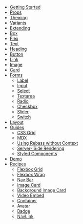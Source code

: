 - [Getting Started](/getting-started)
- [Props](/props)
- [Theming](/theming)
- [Variants](/variants)
- [Extending](/extending)
- [Box](/box)
- [Flex](/flex)
- [Text](/text)
- [Heading](/heading)
- [Button](/button)
- [Link](/link)
- [Image](/image)
- [Card](/card)
- [Forms](/forms)
  - [Label](/forms/label)
  - [Input](/forms/input)
  - [Select](/forms/select)
  - [Textarea](/forms/textarea)
  - [Radio](/forms/radio)
  - [Checkbox](/forms/checkbox)
  - [Slider](/forms/slider)
  - [Switch](/forms/switch)
- [Layout](/layout)
- [Guides](/guides)
  - [CSS Grid](/guides/css-grid)
  - [MDX](/guides/mdx)
  - [Using Rebass without Context](/guides/using-rebass-without-context)
  - [Server- Side Rendering](/guides/server-side-rendering)
  - [Styled Components](/guides/styled-components)
- [Demo](/demo)
- [Recipes](/recipes)
  - [Flexbox Grid](/recipes/flexbox-grid)
  - [Flexbox Wrap](/recipes/flexbox-wrap)
  - [Nav Bar](/recipes/nav-bar)
  - [Image Card](/recipes/image-card)
  - [Background Image Card](/recipes/background-image-card)
  - [Video Embed](/recipes/video-embed)
  - [Container](/recipes/container)
  - [Avatar](/recipes/avatar)
  - [Badge](/recipes/badge)
  - [NavLink](/recipes/nav-link)
